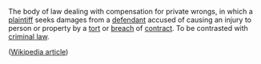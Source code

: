 The body of law dealing with compensation for private wrongs, in which a [[plaintiff]] seeks damages from a [[defendant]] accused of causing an injury to person or property by a [[tort]] or [[breach]] of [[contract]].  To be contrasted with [[criminal law]].

([[w:civil law|Wikipedia article]])